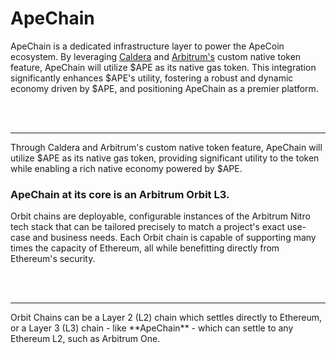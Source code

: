 
# ApeChain
ApeChain is a dedicated infrastructure layer to power the ApeCoin ecosystem.
By leveraging [Caldera](https://www.caldera.xyz/) and [Arbitrum's](https://arbitrum.io/orbit) custom native token feature, ApeChain will utilize $APE as its native gas token. This integration significantly enhances $APE's utility, fostering a robust and dynamic economy driven by $APE, and positioning ApeChain as a premier platform.

<br></br>
<hr></hr>
Through Caldera and Arbitrum's custom native token feature, ApeChain will utilize $APE as its native gas token, providing significant utility to the token while enabling a rich native economy powered by $APE.

### ApeChain at its core is an Arbitrum Orbit L3.

Orbit chains are deployable, configurable instances of the Arbitrum Nitro tech stack that can be tailored precisely to match a project's exact use-case and business needs.
Each Orbit chain is capable of supporting many times the capacity of Ethereum, all while benefitting directly from Ethereum's security.

<br></br>
<hr></hr>
Orbit Chains can be a Layer 2 (L2) chain which settles directly to Ethereum, or a Layer 3 (L3) chain - like **ApeChain** - which can settle to any Ethereum L2, such as Arbitrum One.